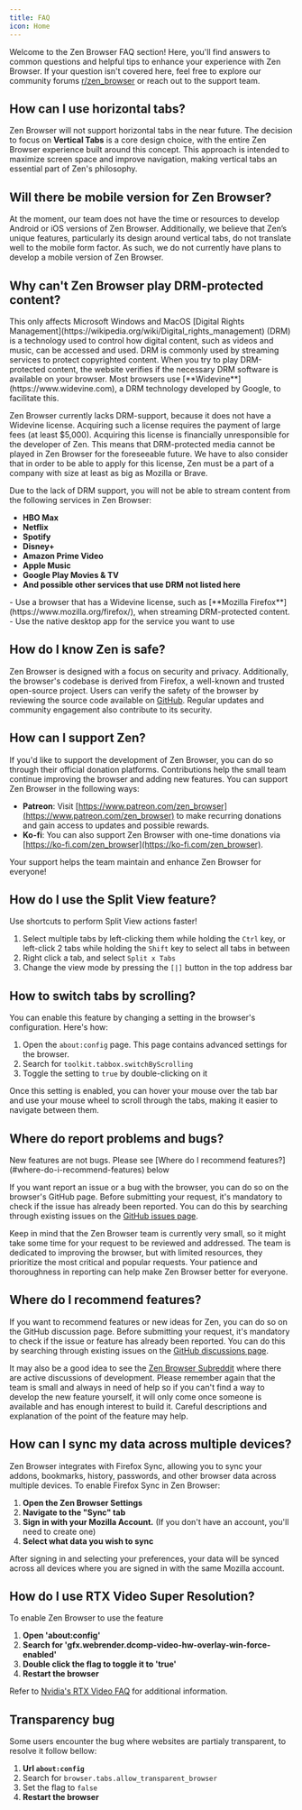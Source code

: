 ```yaml
---
title: FAQ
icon: Home
---
```



Welcome to the Zen Browser FAQ section! Here, you'll find answers to common questions and helpful tips to enhance your experience with Zen Browser. If your question isn't covered here, feel free to explore our community forums [r/zen_browser](https://www.reddit.com/r/zen_browser) or reach out to the support team.

## How can I use horizontal tabs?

Zen Browser will not support horizontal tabs in the near future. The decision to focus on **Vertical Tabs** is a core design choice, with the entire Zen Browser experience built around this concept. This approach is intended to maximize screen space and improve navigation, making vertical tabs an essential part of Zen's philosophy.

## Will there be mobile version for Zen Browser?

At the moment, our team does not have the time or resources to develop Android or iOS versions of Zen Browser. Additionally, we believe that Zen’s unique features, particularly its design around vertical tabs, do not translate well to the mobile form factor. As such, we do not currently have plans to develop a mobile version of Zen Browser.

## Why can't Zen Browser play DRM-protected content?

<Callout type="warn">
  This only affects Microsoft Windows and MacOS
</Callout>

<Callout type="question" title="What is DRM?">
  [Digital Rights Management](https://wikipedia.org/wiki/Digital_rights_management) (DRM) is a technology used to control how digital content, such as videos and music, can be accessed and used. DRM is commonly used by streaming services to protect copyrighted content. When you try to play DRM-protected content, the website verifies if the necessary DRM software is available on your browser. Most browsers use [**Widevine**](https://www.widevine.com), a DRM technology developed by Google, to facilitate this.
</Callout>

Zen Browser currently lacks DRM-support, because it does not have a Widevine license. Acquiring such a license requires the payment of large fees (at least $5,000). Acquiring this license is financially unresponsible for the developer of Zen. This means that DRM-protected media cannot be played in Zen Browser for the foreseeable future.
We have to also consider that in order to be able to apply for this license, Zen must be a part of a company with size at least as big as Mozilla or Brave.

<Callout type="question" title="Which Services Are Affected?">
  Due to the lack of DRM support, you will not be able to stream content from the following services in Zen Browser:
  
  - **HBO Max**
  - **Netflix**
  - **Spotify**
  - **Disney+**
  - **Amazon Prime Video**
  - **Apple Music**
  - **Google Play Movies & TV**
  - **And possible other services that use DRM not listed here**
</Callout>

<Callout type="info" title="Alternative solutions">
  - Use a browser that has a Widevine license, such as [**Mozilla Firefox**](https://www.mozilla.org/firefox/), when streaming DRM-protected content.
  - Use the native desktop app for the service you want to use
</Callout>

## How do I know Zen is safe?

Zen Browser is designed with a focus on security and privacy. Additionally, the browser's codebase is derived from Firefox, a well-known and trusted open-source project. Users can verify the safety of the browser by reviewing the source code available on [GitHub](https://github.com/zen-browser/desktop). Regular updates and community engagement also contribute to its security.

## How can I support Zen?

If you'd like to support the development of Zen Browser, you can do so through their official donation platforms. Contributions help the small team continue improving the browser and adding new features. You can support Zen Browser in the following ways:

- **Patreon**: Visit [https://www.patreon.com/zen_browser](https://www.patreon.com/zen_browser) to make recurring donations and gain access to updates and possible rewards.
- **Ko-fi**: You can also support Zen Browser with one-time donations via [https://ko-fi.com/zen_browser](https://ko-fi.com/zen_browser).

Your support helps the team maintain and enhance Zen Browser for everyone!

## How do I use the Split View feature?

<Callout type="info" title="Tip">
  Use shortcuts to perform Split View actions faster!
</Callout>

1. Select multiple tabs by left-clicking them while holding the `Ctrl` key, or left-click 2 tabs while holding the `Shift` key to select all tabs in between
2. Right click a tab, and select `Split x Tabs`
3. Change the view mode by pressing the `[|]` button in the top address bar

## How to switch tabs by scrolling?

You can enable this feature by changing a setting in the browser's configuration. Here's how:

1. Open the `about:config` page. This page contains advanced settings for the browser.
2. Search for `toolkit.tabbox.switchByScrolling`
3. Toggle the setting to `true` by double-clicking on it

Once this setting is enabled, you can hover your mouse over the tab bar and use your mouse wheel to scroll through the tabs, making it easier to navigate between them.

## Where do report problems and bugs?

<Callout type="info">
New features are not bugs. Please see [Where do I recommend features?](#where-do-i-recommend-features) below
</Callout>

If you want report an issue or a bug with the browser, you can do so on the browser's GitHub page. Before submitting your request, it's mandatory to check if the issue has already been reported. You can do this by searching through existing issues on the [GitHub issues page](https://github.com/zen-browser/desktop/issues).

Keep in mind that the Zen Browser team is currently very small, so it might take some time for your request to be reviewed and addressed. The team is dedicated to improving the browser, but with limited resources, they prioritize the most critical and popular requests. Your patience and thoroughness in reporting can help make Zen Browser better for everyone.

## Where do I recommend features?

If you want to recommend features or new ideas for Zen, you can do so on the GitHub discussion page. Before submitting your request, it's mandatory to check if the issue or feature has already been reported. You can do this by searching through existing issues on the [GitHub discussions page](https://github.com/zen-browser/desktop/discussions).

It may also be a good idea to see the [Zen Browser Subreddit](https://www.reddit.com/r/zen_browser/) where there are active discussions of development. Please remember again that the team is small and always in need of help so if you can't find a way to develop the new feature yourself, it will only come once someone is available and has enough interest to build it. Careful descriptions and explanation of the point of the feature may help.

## How can I sync my data across multiple devices?

Zen Browser integrates with Firefox Sync, allowing you to sync your addons, bookmarks, history, passwords, and other browser data across multiple devices. To enable Firefox Sync in Zen Browser:

1. **Open the Zen Browser Settings**
2. **Navigate to the "Sync" tab**
3. **Sign in with your Mozilla Account.** (If you don't have an account, you'll need to create one)
4. **Select what data you wish to sync**

After signing in and selecting your preferences, your data will be synced across all devices where you are signed in with the same Mozilla account.

## How do I use RTX Video Super Resolution?

To enable Zen Browser to use the feature

1. **Open 'about:config'**
2. **Search for 'gfx.webrender.dcomp-video-hw-overlay-win-force-enabled'**
3. **Double click the flag to toggle it to 'true'**
4. **Restart the browser**

Refer to [Nvidia's RTX Video FAQ](https://nvidia.custhelp.com/app/answers/detail/a_id/5448/~/rtx-video-faq) for additional information.

## Transparency bug

Some users encounter the bug where websites are partialy transparent, to resolve it follow bellow:

1. **Url `about:config`**
2. Search for `browser.tabs.allow_transparent_browser`
3. Set the flag to `false`
4. **Restart the browser**
